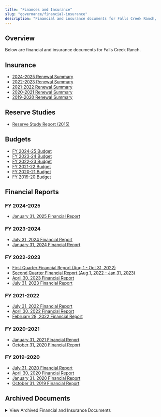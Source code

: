 ```yaml
---
title: "Finances and Insurance"
slug: "governance/financial-insurance"
description: "Financial and insurance documents for Falls Creek Ranch, including budgets, financial reports, and insurance summaries."
---
```


## Overview

Below are financial and insurance documents for Falls Creek Ranch.

## Insurance

- [2024-2025 Renewal Summary](/uploads/documents/financial/2024_insurance_summary.pdf)
- [2022-2023 Renewal Summary](/uploads/2022/08/FCRA-Insurance-Summary-2022-23.pdf)
- [2021-2022 Renewal Summary](/uploads/2021/08/FCR-SF-Policy-break-down-20211.pdf)
- [2020-2021 Renewal Summary](/uploads/2016/02/Website-Summary-for-2020-2021.docx)
- [2019-2020 Renewal Summary](/uploads/2016/02/Website-Summary-for-2019-2020.pdf)

## Reserve Studies

- [Reserve Study Report (2015)](/uploads/2016/02/Reserve-Study-Report-2-18-15.pdf)

## Budgets

- [FY 2024-25 Budget](/uploads/documents/financial/fcr_fy_2024_2025_approved_budget.pdf)
- [FY 2023-24 Budget](/uploads/documents/financial/fcr_fy_2023_2024_approved_budget.pdf)
- [FY 2022-23 Budget](/uploads/2022/07/FCR-Final-Budget-FY-2022-23.pdf)
- [FY 2021-22 Budget](/uploads/2021/08/FCR-FY-2022-Approved-Budget-.xlsx)
- [FY 2020-21 Budget](/uploads/2016/02/FCR-FY-2021-Budget-6-7-20-FINAL.xlsx)
- [FY 2019-20 Budget](/uploads/2016/02/FCR-FY2020-Budget-Revised-2-13-20.xlsx)

## Financial Reports

### FY 2024-2025

- [January 31, 2025 Financial Report](/uploads/documents/financial/2025_01_31_financial_report.pdf)

### FY 2023-2024

- [July 31, 2024 Financial Report](/uploads/documents/financial/2024_07_31_financial_report.pdf)
- [January 31, 2024 Financial Report](/uploads/documents/financial/2024_01_31_financial_report.pdf)

### FY 2022-2023

- [First Quarter Financial Report (Aug 1 - Oct 31, 2022)](/uploads/2023/02/First-Quarter-Financial-Report-Aug1-Oct31-2022.pdf)
- [Second Quarter Financial Report (Aug 1, 2022 - Jan 31, 2023)](/uploads/documents/financial/fcr_second_quarter_financial_report_2022_08_01_to_2023_01_31.pdf)
- [April 30, 2023 Financial Report](/uploads/documents/financial/fcr_financial_statements_2023_04_30.pdf)
- [July 31, 2023 Financial Report](/uploads/documents/financial/2023_07_31_financial_report.pdf)

### FY 2021-2022

- [July 31, 2022 Financial Report](/uploads/2022/12/FY-2021-2022-Year-End-Financial-Report-11-23-22.pdf)
- [April 30, 2022 Financial Report](/uploads/2022/05/Final-April-30-2022-Financial-Rept.pdf)
- [February 28, 2022 Financial Report](/uploads/2022/03/FCR-Financial-Report-02-2022.pdf)

### FY 2020-2021

- [January 31, 2021 Financial Report](/uploads/2021/05/Falls-Creek-Ranch-Financials-2021-01-31.pdf)
- [October 31, 2020 Financial Report](/uploads/2016/02/October-2020-Financials.pdf)

### FY 2019-2020

- [July 31, 2020 Financial Report](/uploads/2021/05/Falls-Creek-Ranch-Financial-Statements-FYE-2020-07-31.pdf)
- [April 30, 2020 Financial Report](/uploads/2016/02/April-2020-Financials.pdf)
- [January 31, 2020 Financial Report](/uploads/2016/02/January-2020-Financials.pdf)
- [October 31, 2019 Financial Report](/uploads/2016/02/October-2019-Financials.pdf)

## Archived Documents

<details>
<summary>View Archived Financial and Insurance Documents</summary>

### Archived Insurance

- [2018-2019 Renewal Summary](/uploads/2016/02/2018-2019-Renewal-Summary.pdf)
- [2017-2018 Renewal Summary](/uploads/2016/02/2017-2018-Renewal-Summary.pdf)
- [2016-2017 Renewal Summary](/uploads/2016/02/2016-2017-Renewal-Summary.pdf)

### Archived Budgets

- [FY 2018-19 Budget](/uploads/2016/02/FCR-Actual-FY18_Budget-FY19.pdf)
- [FY 2017-18 Budget](/uploads/2016/02/2017-18-Budget-Final-5-26-17.pdf)
- [FY 2016-17 Budget](/uploads/2016/02/2016-17-Budget-Final-Approved-at-7-9-16-Annual-Meeting.pdf)
- [FY 2015-16 Budget (Updated)](/uploads/2016/02/2015_FCR_Annual_Budget_Updated.xls)
- [FY 2015-16 Budget (Original)](/uploads/2016/02/FCR-Annual-Budget-2015-16-final-members-packet-version.xls)
- [FY 2014-2015 Budget](/uploads/2016/02/2014-2015-FCR_Annual_Budget_Final.xls)

### Archived Financial Reports

#### FY 2018-2019

- [July 2019 Year-End](/uploads/2016/02/July-2019-FYE-Reports.pdf)
- [April 30, 2019](/uploads/2016/02/April-2019-Financials.pdf)
- [January 31, 2019](/uploads/2016/02/January-2019-Financials.pdf)
- [October 31, 2018](/uploads/2016/02/October-2018-Financials.pdf)

#### FY 2017-2018

- [July 2018 Year-End](/uploads/2016/02/July-2018-FYE-Reports.pdf)
- [April 30, 2018](/uploads/2016/02/April-2018-Financials.pdf)
- [January 31, 2018](/uploads/2016/02/January-2018-Financials.pdf)
- [October 31, 2017](/uploads/2016/02/October-2017-Financials.pdf)

#### FY 2016-2017

- [July 2017 Year-End](/uploads/2016/02/July-2017-FYE-Reports.pdf)
- [April 30, 2017](/uploads/2016/02/April-30-2017-Financial-Report1.pdf)
- [January 31, 2017](/uploads/2016/02/January-31-2017-Financial-Report.pdf)
- [October 31, 2016](/uploads/2016/02/October-31-2016.pdf)

#### FY 2015-2016

- [July 31, 2016 Year-End](/uploads/2016/02/July-31-2016-Fiscal-Year-End-CPA-Reviewed-Financial-Statements.pdf)
- [April 30, 2016](/uploads/2016/02/April-30-2016-Quarterly-Financial-Report.pdf)
- [January 31, 2016](/uploads/2016/02/January-31-2016-Financial-Report.pdf)
- [October 31, 2015](/uploads/2016/02/October-31-2015.pdf)

#### FY 2014-2015

- [July 31, 2015 Year-End](/uploads/2016/02/July-31-2015-Fiscal-Year-End.pdf)
- [April 30, 2015](/uploads/2016/02/April-30-2015.pdf)
- [January 31, 2015](/uploads/2016/02/January-31-2015-.pdf)
- [October 31, 2014](/uploads/2016/02/October-31-2014.pdf)

#### FY 2013-2014

- [July 31, 2014 Year-End](/uploads/2016/02/July-31-2014-Fiscal-Year-End.pdf)
- [April 30, 2014](/uploads/2016/02/April-30-2014.pdf)
- [January 31, 2014](/uploads/2016/02/January-31-2014.pdf)

</details>


